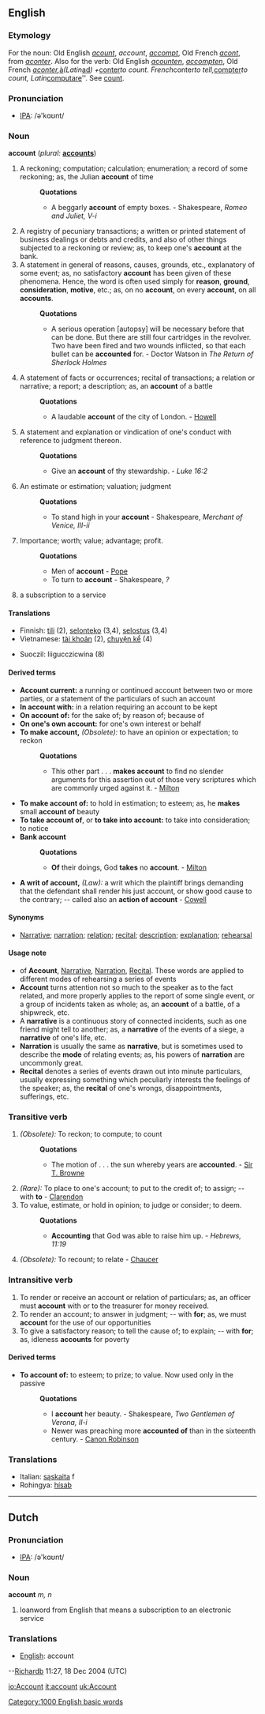 ==English==

===Etymology===
For the noun: Old English ''[[acount]]'', ''account'', ''[[accompt]]'', Old French ''[[acont]]'', from ''[[aconter]]''. Also for the verb: Old English ''[[acounten]]'', ''[[accompten]]'', Old French ''[[aconter]], ''[[à]]'' (Latin ''[[ad]]'') + ''[[conter]]'' to count. French ''conter'' to tell, ''[[compter]]'' to count, Latin ''[[computare]]''. See [[count]].

===Pronunciation===
*[[w:IPA|IPA]]: /ə'kɑʊnt/

===Noun===
'''account'''  (''plural:'' '''[[accounts]]''')
#A reckoning; computation; calculation; enumeration; a record of some reckoning; as, the Julian '''account''' of time
#:'''Quotations'''
#:*A beggarly '''account''' of empty boxes. - Shakespeare, ''Romeo and Juliet, V-i''
#A registry of pecuniary transactions; a written or printed statement of business dealings or debts and credits, and also of other things subjected to a reckoning or review; as, to keep one's '''account''' at the bank.
#A statement in general of reasons, causes, grounds, etc., explanatory of some event; as, no satisfactory '''account''' has been given of these phenomena. Hence, the word is often used simply for '''reason''', '''ground''', '''consideration''', '''motive''', etc.; as, on no '''account''', on every '''account''', on all '''accounts'''.
#:'''Quotations'''
#:*A serious operation [autopsy] will be necessary before that can be done. But there are still four cartridges in the revolver.  Two have been fired and two wounds inflicted, so that each bullet can be '''accounted''' for. - Doctor Watson in ''The Return of Sherlock Holmes''
#A statement of facts or occurrences; recital of transactions; a relation or narrative; a report; a description; as, an '''account''' of a battle
#:'''Quotations'''
#:*A laudable '''account''' of the city of London. - [[Howell]]
#A statement and explanation or vindication of one's conduct with reference to judgment thereon.
#:'''Quotations'''
#:*Give an '''account''' of thy stewardship. - ''Luke 16:2''
#An estimate or estimation; valuation; judgment
#:'''Quotations'''
#:*To stand high in your '''account''' - Shakespeare, ''Merchant of Venice, III-ii''
#Importance; worth; value; advantage; profit.
#:'''Quotations'''
#:*Men of '''account''' - [[Pope]]
#:*To turn to '''account''' - Shakespeare, ''?''
#a subscription to a service

====Translations====
{{top}}
*Finnish: [[tili]] (2), [[selonteko]] (3,4), [[selostus]] (3,4)
*Vietnamese: [[tài khoản]] (2), [[chuyện kể]] (4)
{{mid}}
*Suoczil: liigucczicwina (8)
{{bottom}}

====Derived terms====
*'''Account current:''' a running or continued account between two or more parties, or a statement of the particulars of such an account
*'''In account with:''' in a relation requiring an account to be kept
*'''On account of:''' for the sake of; by reason of; because of
*'''On one's own account:''' for one's own interest or behalf
*'''To make account,''' ''(Obsolete):'' to have an opinion or expectation; to reckon
*:'''Quotations'''
*:*This other part . . . '''makes account''' to find no slender arguments for this assertion out of those very scriptures which are commonly urged against it. - [[Milton]]
*'''To make account of:''' to hold in estimation; to esteem; as, he '''makes''' small '''account of''' beauty
*'''To take account of''', or '''to take into account:''' to take into consideration; to notice
*'''Bank account'''
*:'''Quotations'''
*:*'''Of''' their doings, God '''takes''' no '''account'''. - [[Milton]]
*'''A writ of account,''' ''(Law):'' a writ which the plaintiff brings demanding that the defendant shall render his just account, or show good cause to the contrary; -- called also an '''action of account''' - [[Cowell]]

====Synonyms====
*[[Narrative]]; [[narration]]; [[relation]]; [[recital]]; [[description]]; [[explanation]]; [[rehearsal]]

====Usage note====
*of '''Account''', [[Narrative]], [[Narration]], [[Recital]]. These words are applied to different modes of rehearsing a series of events
*'''Account''' turns attention not so much to the speaker as to the fact related, and more properly applies to the report of some single event, or a group of incidents taken as whole; as, an '''account''' of a battle, of a shipwreck, etc.
*A '''narrative''' is a continuous story of connected incidents, such as one friend might tell to another; as, a '''narrative''' of the events of a siege, a '''narrative''' of one's life, etc.
*'''Narration''' is usually the same as '''narrative''', but is sometimes used to describe the '''mode''' of relating events; as, his powers of '''narration''' are uncommonly great.
*'''Recital''' denotes a series of events drawn out into minute particulars, usually expressing something which peculiarly interests the feelings of the speaker; as, the '''recital''' of one's wrongs, disappointments, sufferings, etc.

===Transitive verb===
{{en-infl-reg-consonant|account||}}
#''(Obsolete):'' To reckon; to compute; to count
#:'''Quotations'''
#:*The motion of . . . the sun whereby years are '''accounted'''. - [[Sir T. Browne]]
#''(Rare):'' To place to one's account; to put to the credit of; to assign; -- with '''to''' - [[Clarendon]]
#To value, estimate, or hold in opinion; to judge or consider; to deem.
#:'''Quotations'''
#:*'''Accounting''' that God was able to raise him up. - ''Hebrews, 11:19''
#''(Obsolete):'' To recount; to relate - [[Chaucer]]

===Intransitive verb===
{{en-infl-reg-consonant|account||}}
#To render or receive an account or relation of particulars; as, an officer must '''account''' with or to the treasurer for money received.
#To render an account; to answer in judgment; -- with '''for'''; as, we must '''account''' for the use of our opportunities
#To give a satisfactory reason; to tell the cause of; to explain; -- with '''for'''; as, idleness '''accounts''' for poverty

====Derived terms====
*'''To account of:''' to esteem; to prize; to value. Now used only in the passive
*:'''Quotations'''
*:* I '''account''' her beauty. - Shakespeare, ''Two Gentlemen of Verona, II-i''
*:*Newer was preaching more '''accounted of''' than in the sixteenth century. - [[Canon Robinson]]

===Translations===
*Italian: [[sąskaita]] f
* Rohingya: [[hísab]]

----

==Dutch==
===Pronunciation===
*[[w:IPA|IPA]]: /ə'kɑʊnt/
===Noun===
'''account''' ''m, n''
#loanword from English that means a subscription to an electronic service
===Translations===
*[[English]]: account

{{BE-ready}}--[[User:Richardb|Richardb]] 11:27, 18 Dec 2004 (UTC)

[[Category:1000 English basic words]]

[[io:Account]]
[[it:account]]
[[uk:Account]]